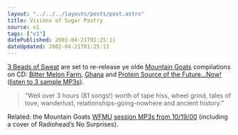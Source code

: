```yaml
---
layout: "../../../layouts/posts/post.astro"
title: Visions of Sugar Pastry
source: v1
tags: ["v1"]
datePublished: 2002-04-21T01:25:11
dateUpdated: 2002-04-21T01:25:11
---
```


[3 Beads of Sweat][1] are set to re-release ye olde [Mountain Goats][2] compilations on CD: [Bitter Melon Farm][3], [Ghana][4] and [Protein Source of the Future&#8230;Now!][5] ([listen to 3 sample MP3s][6]).

> &#8220;Well over 3 hours (81 songs!) worth of tape hiss, wheel grind, tales of love, wanderlust, relationships-going-nowhere and ancient history.&#8221;

Related: the Mountain Goats [WFMU][7] [session MP3s from 10/19/00][8] (including a cover of Radiohead&#8217;s No Surprises).

[1]: http://www.3bos.com/ "3 Beads of Sweat record label"
[2]: http://www.themountaingoats.net/
[3]: http://www.3bos.com/label/releases/1002.html "the Mountain Goats: 'Bitter Melon Farm'"
[4]: http://www.3bos.com/label/releases/1003.html "the Mountain Goats: 'Ghana'"
[5]: http://www.3bos.com/label/releases/1001.html "the Mountain Goats: 'Protein Source of the Future...Now!'"
[6]: http://www.3bos.com/label/artists/mountaingoats/mountaingoats_mp3.html "Listen to 'Love Cuts the Strings', 'Star Dusting' and 'Going to Port Washington'"
[7]: http://www.wfmu.org/ "WFMU: excellent 'non-commercial, freeform radio station' broadcasting online"
[8]: http://www.knerd.com/~sashwap/goats/
